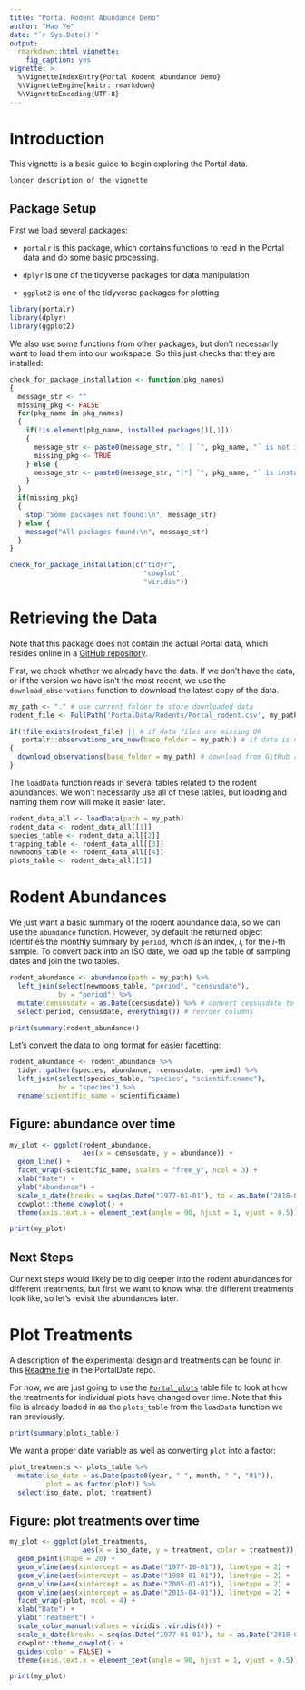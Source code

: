 ```yaml
---
title: "Portal Rodent Abundance Demo"
author: "Hao Ye"
date: "`r Sys.Date()`"
output:
  rmarkdown::html_vignette: 
    fig_caption: yes
vignette: >
  %\VignetteIndexEntry{Portal Rodent Abundance Demo}
  %\VignetteEngine{knitr::rmarkdown}
  %\VignetteEncoding{UTF-8}
---
```


# Introduction

This vignette is a basic guide to begin exploring the Portal data.
```
longer description of the vignette
```

## Package Setup

First we load several packages:

* `portalr` is this package, which contains functions to read in the Portal data and do some basic processing.

* `dplyr` is one of the tidyverse packages for data manipulation

* `ggplot2` is one of the tidyverse packages for plotting

```r
library(portalr)
library(dplyr)
library(ggplot2)
```

We also use some functions from other packages, but don't necessarily want to load them into our workspace. So this just checks that they are installed:

```r
check_for_package_installation <- function(pkg_names)
{
  message_str <- ""
  missing_pkg <- FALSE
  for(pkg_name in pkg_names)
  {
    if(!is.element(pkg_name, installed.packages()[,1]))
    {
      message_str <- paste0(message_str, "[ ] `", pkg_name, "` is not installed.\n")
      missing_pkg <- TRUE
    } else {
      message_str <- paste0(message_str, "[*] `", pkg_name, "` is installed.\n")
    }
  }
  if(missing_pkg)
  {
    stop("Some packages not found:\n", message_str)
  } else {
    message("All packages found:\n", message_str)
  }
}

check_for_package_installation(c("tidyr", 
                                 "cowplot", 
                                 "viridis"))
```


# Retrieving the Data

Note that this package does not contain the actual Portal data, which resides online in a [GitHub repository](https://github.com/weecology/PortalData).

First, we check whether we already have the data. If we don't have the data, or if the version we have isn't the most recent, we use the `download_observations` function to download the latest copy of the data.

```r
my_path <- "." # use current folder to store downloaded data
rodent_file <- FullPath('PortalData/Rodents/Portal_rodent.csv', my_path)

if(!file.exists(rodent_file) || # if data files are missing OR
   portalr::observations_are_new(base_folder = my_path)) # if data is not up to date
{
  download_observations(base_folder = my_path) # download from GitHub repo
}
```

The `loadData` function reads in several tables related to the rodent abundances. We won't necessarily use all of these tables, but loading and naming them now will make it easier later.

```r
rodent_data_all <- loadData(path = my_path)
rodent_data <- rodent_data_all[[1]]
species_table <- rodent_data_all[[2]]
trapping_table <- rodent_data_all[[3]]
newmoons_table <- rodent_data_all[[4]]
plots_table <- rodent_data_all[[5]]
```

# Rodent Abundances

We just want a basic summary of the rodent abundance data, so we can use the `abundance` function. However, by default the returned object identifies the monthly summary by `period`, which is an index, $i$, for the $i$-th sample. To convert back into an ISO date, we load up the table of sampling dates and join the two tables.

```r
rodent_abundance <- abundance(path = my_path) %>%
  left_join(select(newmoons_table, "period", "censusdate"),
            by = "period") %>%
  mutate(censusdate = as.Date(censusdate)) %>% # convert censusdate to `Date` type
  select(period, censusdate, everything()) # reorder columns

print(summary(rodent_abundance))
```

Let's convert the data to long format for easier facetting:
```r
rodent_abundance <- rodent_abundance %>%
  tidyr::gather(species, abundance, -censusdate, -period) %>%
  left_join(select(species_table, "species", "scientificname"), 
            by = "species") %>%
  rename(scientific_name = scientificname)
```

## Figure: abundance over time

```r
my_plot <- ggplot(rodent_abundance, 
                  aes(x = censusdate, y = abundance)) + 
  geom_line() + 
  facet_wrap(~scientific_name, scales = "free_y", ncol = 3) + 
  xlab("Date") + 
  ylab("Abundance") + 
  scale_x_date(breaks = seq(as.Date("1977-01-01"), to = as.Date("2018-01-01"), "+5 years"), date_labels = "%Y") + 
  cowplot::theme_cowplot() + 
  theme(axis.text.x = element_text(angle = 90, hjust = 1, vjust = 0.5))

print(my_plot)
```

## Next Steps

Our next steps would likely be to dig deeper into the rodent abundances for different treatments, but first we want to know what the different treatments look like, so let's revisit the abundances later.

# Plot Treatments

A description of the experimental design and treatments can be found in this [Readme file](https://github.com/weecology/PortalData/tree/master/SiteandMethods) in the PortalDate repo.

For now, we are just going to use the [`Portal_plots`](https://github.com/weecology/PortalData/blob/master/SiteandMethods/Portal_plots.csv) table file to look at how the treatments for individual plots have changed over time. Note that this file is already loaded in as the `plots_table` from the `loadData` function we ran previously.

```r
print(summary(plots_table))
```

We want a proper date variable as well as converting `plot` into a factor:

```r
plot_treatments <- plots_table %>%
  mutate(iso_date = as.Date(paste0(year, "-", month, "-", "01")), 
         plot = as.factor(plot)) %>%
  select(iso_date, plot, treatment)
```



## Figure: plot treatments over time

```r
my_plot <- ggplot(plot_treatments, 
                  aes(x = iso_date, y = treatment, color = treatment)) +
  geom_point(shape = 20) + 
  geom_vline(aes(xintercept = as.Date("1977-10-01")), linetype = 2) + 
  geom_vline(aes(xintercept = as.Date("1988-01-01")), linetype = 2) + 
  geom_vline(aes(xintercept = as.Date("2005-01-01")), linetype = 2) + 
  geom_vline(aes(xintercept = as.Date("2015-04-01")), linetype = 2) + 
  facet_wrap(~plot, ncol = 4) + 
  xlab("Date") + 
  ylab("Treatment") + 
  scale_color_manual(values = viridis::viridis(4)) + 
  scale_x_date(breaks = seq(as.Date("1977-01-01"), to = as.Date("2018-01-01"), "+5 years"), date_labels = "%Y") + 
  cowplot::theme_cowplot() + 
  guides(color = FALSE) + 
  theme(axis.text.x = element_text(angle = 90, hjust = 1, vjust = 0.5))

print(my_plot)
```



